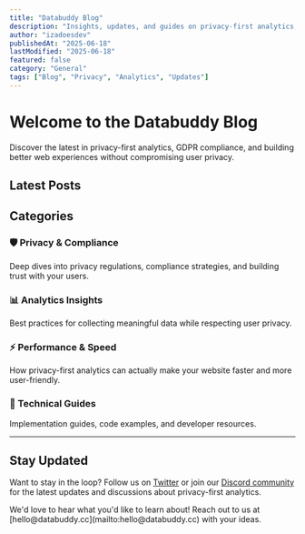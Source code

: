 ```yaml
---
title: "Databuddy Blog"
description: "Insights, updates, and guides on privacy-first analytics, GDPR compliance, and modern web development."
author: "izadoesdev"
publishedAt: "2025-06-18"
lastModified: "2025-06-18"
featured: false
category: "General"
tags: ["Blog", "Privacy", "Analytics", "Updates"]
---
```



# Welcome to the Databuddy Blog

<Callout title="Privacy-First Insights" type="info">
Discover the latest in privacy-first analytics, GDPR compliance, and building better web experiences without compromising user privacy.
</Callout>

## Latest Posts

<Cards>
  <Card 
    href="/blog/we-are-gdpr-compliant" 
    title="🔒 We are GDPR Compliant" 
    description="Learn how Databuddy ensures full GDPR compliance while providing powerful analytics insights. No cookies, full data ownership, and complete privacy protection."
    className="border-green-200 dark:border-green-800"
  />
  <Card 
    href="/blog/building-embeddable-analytics-demo" 
    title="🔒 Building an Embeddable Live Analytics Demo" 
    description="How we built a secure, embeddable live demo for our analytics platform - the challenges we faced and solutions that actually worked."
    className="border-green-200 dark:border-green-800"
  />
</Cards>

## Categories

### 🛡️ Privacy & Compliance
Deep dives into privacy regulations, compliance strategies, and building trust with your users.

### 📊 Analytics Insights  
Best practices for collecting meaningful data while respecting user privacy.

### ⚡ Performance & Speed
How privacy-first analytics can actually make your website faster and more user-friendly.

### 🔧 Technical Guides
Implementation guides, code examples, and developer resources.

---

## Stay Updated

Want to stay in the loop? Follow us on [Twitter](https://x.com/databuddyps) or join our [Discord community](https://discord.gg/JTk7a38tCZ) for the latest updates and discussions about privacy-first analytics.

<Callout title="Have a topic suggestion?" type="note">
We'd love to hear what you'd like to learn about! Reach out to us at [hello@databuddy.cc](mailto:hello@databuddy.cc) with your ideas.
</Callout> 